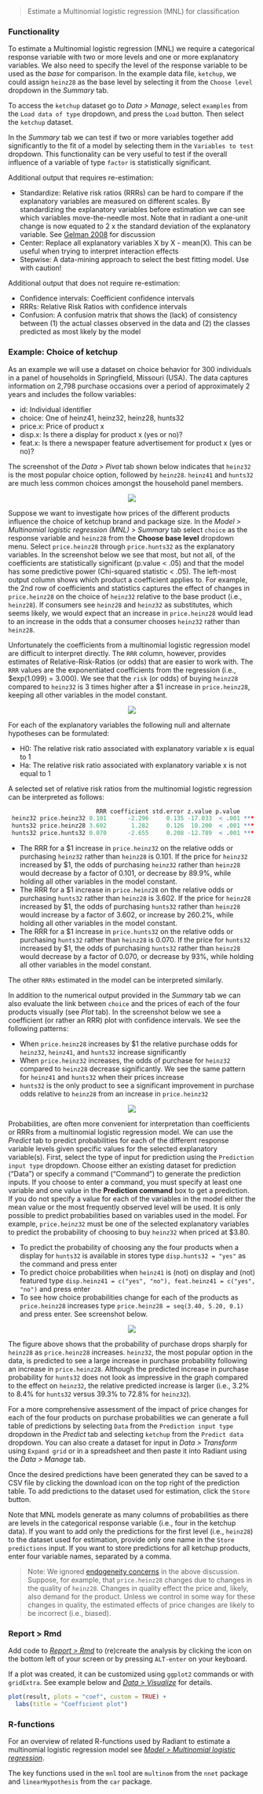 > Estimate a Multinomial logistic regression (MNL) for classification

### Functionality

To estimate a Multinomial logistic regression (MNL) we require a categorical response variable with two or more levels and one or more explanatory variables. We also need to specify the level of the response variable to be used as the _base_ for comparison. In the example data file, `ketchup`, we could assign `heinz28` as the base level by selecting it from the `Choose level` dropdown in the _Summary_ tab.

To access the `ketchup` dataset go to _Data > Manage_, select `examples` from the `Load data of type` dropdown, and press the `Load` button. Then select the `ketchup` dataset.

In the _Summary_ tab we can test if two or more variables together add significantly to the fit of a model by selecting them in the `Variables to test` dropdown. This functionality can be very useful to test if the overall influence of a variable of type `factor` is statistically significant.

Additional output that requires re-estimation:

* Standardize: Relative risk ratios (RRRs) can be hard to compare if the explanatory variables are measured on different scales. By standardizing the explanatory variables before estimation we can see which variables move-the-needle most. Note that in radiant a one-unit change is now equated to 2 x the standard deviation of the explanatory variable. See <a href="http://www.stat.columbia.edu/~gelman/research/published/standardizing7.pdf" target="_blank">Gelman 2008</a> for discussion
* Center: Replace all explanatory variables X by X - mean(X). This can be useful when trying to interpret interaction effects
* Stepwise: A data-mining approach to select the best fitting model. Use with caution!

Additional output that does not require re-estimation:

* Confidence intervals: Coefficient confidence intervals
* RRRs: Relative Risk Ratios with confidence intervals
* Confusion: A confusion matrix that shows the (lack) of consistency between (1) the actual classes observed in the data and (2) the classes predicted as most likely by the model

### Example: Choice of ketchup

As an example we will use a dataset on choice behavior for 300 individuals in a panel of households in Springfield, Missouri (USA). The data captures information on 2,798 purchase occasions over a period of approximately 2 years and includes the follow variables:

* id: Individual identifier
* choice: One of heinz41, heinz32, heinz28, hunts32
* price.x: Price of product x
* disp.x: Is there a display for product x (yes or no)?
* feat.x: Is there a newspaper feature advertisement for product x (yes or no)?

The screenshot of the _Data > Pivot_ tab shown below indicates that `heinz32` is the most popular choice option, followed by `heinz28`. `heinz41` and `hunts32` are much less common choices amongst the household panel members.

<p align="center"><img src="figures_model/mnl_choice_shares.png"></p>

Suppose we want to investigate how prices of the different products influence the choice of ketchup brand and package size. In the _Model > Multinomial logistic regression (MNL) > Summary_ tab select `choice` as the response variable and `heinz28` from the **Choose base level** dropdown menu. Select `price.heinz28` through `price.hunts32` as the explanatory variables. In the screenshot below we see that most, but not all, of the coefficients are statistically significant (p.value < .05) and that the model has some predictive power (Chi-squared statistic < .05). The left-most output column shows which product a coefficient applies to. For example, the 2nd row of coefficients and statistics captures the effect of changes in `price.heinz28` on the choice of `heinz32` relative to the base product (i.e., `heinz28`). If consumers see `heinz28` and `heinz32` as substitutes, which seems likely, we would expect that an increase in `price.heinz28` would lead to an increase in the odds that a consumer chooses `heinz32` rather than `heinz28`.

Unfortunately the coefficients from a multinomial logistic regression model are difficult to interpret directly. The `RRR` column, however, provides estimates of Relative-Risk-Ratios (or odds) that are easier to work with. The `RRR` values are the exponentiated coefficients from the regression (i.e., $exp(1.099) = 3.000). We see that the `risk` (or odds) of buying `heinz28` compared to `heinz32` is 3 times higher after a \$1 increase in `price.heinz28`, keeping all other variables in the model constant. 

<p align="center"><img src="figures_model/mnl_summary.png"></p>

For each of the explanatory variables the following null and alternate hypotheses can be formulated:

* H0: The relative risk ratio associated with explanatory variable x is equal to 1
* Ha: The relative risk ratio associated with explanatory variable x is not equal to 1

A selected set of relative risk ratios from the multinomial logistic regression can be interpreted as follows:

```r
                         RRR coefficient std.error z.value p.value    
 heinz32 price.heinz32 0.101      -2.296     0.135 -17.033  < .001 ***
 hunts32 price.heinz28 3.602       1.282     0.126  10.200  < .001 ***
 hunts32 price.hunts32 0.070      -2.655     0.208 -12.789  < .001 ***
```

- The RRR for a \$1 increase in `price.heinz32` on the relative odds or purchasing `heinz32` rather than `heinz28` is 0.101. If the price for `heinz32` increased by \$1, the odds of purchasing `heinz32` rather than `heinz28` would decrease by a factor of 0.101, or decrease by 89.9%, while holding all other variables in the model constant.
- The RRR for a \$1 increase in `price.heinz28` on the relative odds or purchasing `hunts32` rather than `heinz28` is 3.602. If the price for `heinz28` increased by \$1, the odds of purchasing `hunts32` rather than `heinz28` would increase by a factor of 3.602, or increase by 260.2%, while holding all other variables in the model constant.
- The RRR for a \$1 increase in `price.hunts32` on the relative odds or purchasing `hunts32` rather than `heinz28` is 0.070. If the price for `hunts32` increased by \$1, the odds of purchasing `hunts32` rather than `heinz28` would decrease by a factor of 0.070, or decrease by 93%, while holding all other variables in the model constant.

The other `RRRs` estimated in the model can be interpreted similarly. 

In addition to the numerical output provided in the _Summary_ tab we can also evaluate the link between `choice` and the prices of each of the four products visually (see _Plot_ tab). In the screenshot below we see a coefficient (or rather an RRR) plot with confidence intervals. We see the following patterns:

- When `price.heinz28` increases by \$1 the relative purchase odds for `heinz32`, `heinz41`, and `hunts32` increase significantly
- When `price.heinz32` increases, the odds of purchase for `heinz32` compared to `heinz28` decrease significantly. We see the same pattern for `heinz41` and `hunts32` when their prices increase 
- `hunts32` is the only product to see a significant improvement in purchase odds relative to `heinz28` from an increase in `price.heinz32`

<p align="center"><img src="figures_model/mnl_plot.png"></p>

Probabilities, are often more convenient for interpretation than coefficients or RRRs from a multinomial logistic regression model. We can use the _Predict_ tab to predict probabilities for each of the different response variable levels given specific values for the selected explanatory variable(s). First, select the type of input for prediction using the `Prediction input type` dropdown. Choose either an existing dataset for prediction ("Data") or specify a command ("Command") to generate the prediction inputs. If you choose to enter a command, you must specify at least one variable and one value in the **Prediction command** box to get a prediction. If you do not specify a value for each of the variables in the model either the mean value or the most frequently observed level will be used. It is only possible to predict probabilities based on variables used in the model. For example, `price.heinz32` must be one of the selected explanatory variables to predict the probability of choosing to buy `heinz32` when priced at \$3.80.

* To predict the probability of choosing any the four products when a display for `hunts32` is available in stores type `disp.hunts32 = "yes"` as the command and press enter
* To predict choice probabilities when `heinz41` is (not) on display and (not) featured type `disp.heinz41 = c("yes", "no"), feat.heinz41 = c("yes", "no")` and press enter
* To see how choice probabilities change for each of the products as `price.heinz28` increases type `price.heinz28 = seq(3.40, 5.20, 0.1)` and press enter. See screenshot below.

<p align="center"><img src="figures_model/mnl_predict.png"></p>

The figure above shows that the probability of purchase drops sharply for `heinz28` as `price.heinz28` increases. `heinz32`, the most popular option in the data, is predicted to see a large increase in purchase probability following an increase in `price.heinz28`. Although the predicted increase in purchase probability for `hunts32` does not look as impressive in the graph compared to the effect on `heinz32`, the relative predicted increase is larger (i.e., 3.2% to 8.4% for `hunts32` versus 39.3% to 72.8% for `heinz32`).

For a more comprehensive assessment of the impact of price changes for each of the four products on purchase probabilities we can generate a full table of predictions by selecting `Data` from the `Prediction input type` dropdown in the _Predict_ tab and selecting `ketchup` from the `Predict data` dropdown. You can also create a dataset for input in _Data > Transform_ using `Expand grid` or in a spreadsheet and then paste it into Radiant using the _Data > Manage_ tab.

Once the desired predictions have been generated they can be saved to a CSV file by clicking the download icon on the top right of the prediction table. To add predictions to the dataset used for estimation, click the `Store` button. 

Note that MNL models generate as many columns of probabilities as there are levels in the categorical response variable (i.e., four in the ketchup data). If you want to add only the predictions for the first level (i.e., `heinz28`) to the dataset used for estimation, provide only one name in the `Store predictions` input. If you want to store predictions for all ketchup products, enter four variable names, separated by a comma.

> Note: We ignored <a href="https://en.wikipedia.org/wiki/Endogeneity_(econometrics)" target="blank">endogeneity concerns</a> in the above discussion. Suppose, for example, that `price.heinz28` changes due to changes in the quality of `heinz28`. Changes in quality effect the price and, likely, also demand for the product. Unless we control in some way for these changes in quality, the estimated effects of price changes are likely to be incorrect (i.e., biased).

### Report > Rmd

Add code to <a href="https://radiant-rstats.github.io/docs/data/report_rmd.html" target="_blank">_Report > Rmd_</a> to (re)create the analysis by clicking the <i title="report results" class="fa fa-edit"></i> icon on the bottom left of your screen or by pressing `ALT-enter` on your keyboard. 

If a plot was created, it can be customized using `ggplot2` commands or with `gridExtra`. See example below and <a href="https://radiant-rstats.github.io/docs/data/visualize.html" target="_blank">_Data > Visualize_</a> for details.

```r
plot(result, plots = "coef", custom = TRUE) +
  labs(title = "Coefficient plot")
```

### R-functions

For an overview of related R-functions used by Radiant to estimate a multinomial logistic regression model see <a href = "https://radiant-rstats.github.io/radiant.model/reference/index.html#section-model-multinomial-logistic-regression" target="_blank">_Model > Multinomial logistic regression_</a>.

The key functions used in the `mnl` tool are `multinom` from the `nnet` package and `linearHypothesis` from the `car` package. 

